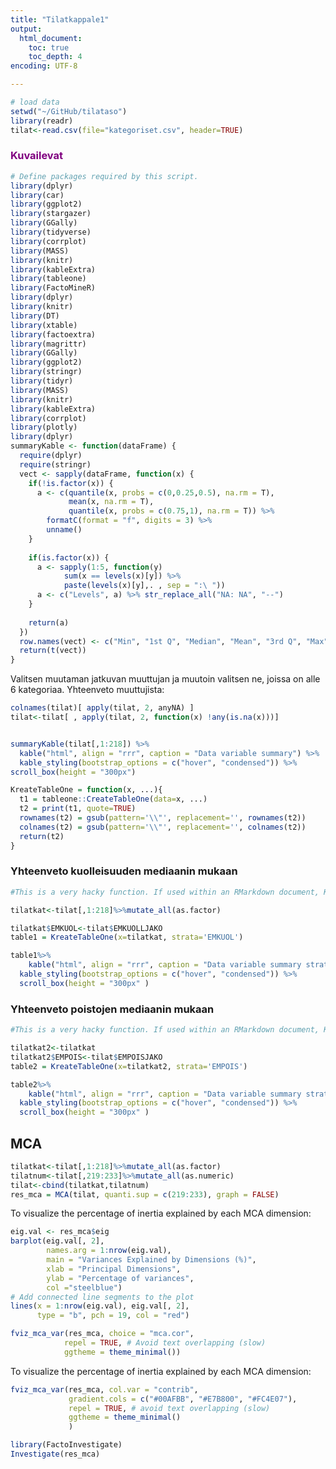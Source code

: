 ```yaml
---
title: "Tilatkappale1"
output:
  html_document:
    toc: true
    toc_depth: 4
encoding: UTF-8

---
```


```r
# load data
setwd("~/GitHub/tilataso")
library(readr)
tilat<-read.csv(file="kategoriset.csv", header=TRUE)
```

### <span style="color:purple">Kuvailevat</span>



```r

# Define packages required by this script.
library(dplyr)
library(car)
library(ggplot2)
library(stargazer)
library(GGally)
library(tidyverse)
library(corrplot)
library(MASS)
library(knitr)
library(kableExtra)
library(tableone)
library(FactoMineR)
library(dplyr)
library(knitr)
library(DT)
library(xtable)
library(factoextra)
library(magrittr)
library(GGally)
library(ggplot2)
library(stringr)
library(tidyr)
library(MASS)
library(knitr)
library(kableExtra)
library(corrplot)
library(plotly)
library(dplyr)
summaryKable <- function(dataFrame) {
  require(dplyr)
  require(stringr)
  vect <- sapply(dataFrame, function(x) {
    if(!is.factor(x)) { 
      a <- c(quantile(x, probs = c(0,0.25,0.5), na.rm = T), 
             mean(x, na.rm = T),
             quantile(x, probs = c(0.75,1), na.rm = T)) %>% 
        formatC(format = "f", digits = 3) %>% 
        unname() 
    }
    
    if(is.factor(x)) {
      a <- sapply(1:5, function(y) 
            sum(x == levels(x)[y]) %>% 
            paste(levels(x)[y],. , sep = ":\ ")) 
      a <- c("Levels", a) %>% str_replace_all("NA: NA", "--")
    }
    
    return(a)
  })
  row.names(vect) <- c("Min", "1st Q", "Median", "Mean", "3rd Q", "Max")
  return(t(vect))
}
```


Valitsen muutaman jatkuvan muuttujan ja muutoin valitsen ne, joissa on alle 6 kategoriaa. Yhteenveto muuttujista:



```r

colnames(tilat)[ apply(tilat, 2, anyNA) ]
tilat<-tilat[ , apply(tilat, 2, function(x) !any(is.na(x)))]


summaryKable(tilat[,1:218]) %>% 
  kable("html", align = "rrr", caption = "Data variable summary") %>%
  kable_styling(bootstrap_options = c("hover", "condensed")) %>%
scroll_box(height = "300px")

```



```r


KreateTableOne = function(x, ...){
  t1 = tableone::CreateTableOne(data=x, ...)
  t2 = print(t1, quote=TRUE)
  rownames(t2) = gsub(pattern='\\"', replacement='', rownames(t2))
  colnames(t2) = gsub(pattern='\\"', replacement='', colnames(t2))
  return(t2)
}


```



### Yhteenveto kuolleisuuden mediaanin mukaan

```r
#This is a very hacky function. If used within an RMarkdown document, KreateTableOne should be #called in a code chunk with \code{results='hide'} to hide the plain test results printed from #\code{tableone::CreateTableOne}. The resulting data frame should be saved as an object and used #in a second code chunk for formatted printing. Suggestions for improvement are welcomed.

tilatkat<-tilat[,1:218]%>%mutate_all(as.factor)

tilatkat$EMKUOL<-tilat$EMKUOLLJAKO
table1 = KreateTableOne(x=tilatkat, strata='EMKUOL')
```

```r

table1%>%
    kable("html", align = "rrr", caption = "Data variable summary strat by EMKUOL") %>%
  kable_styling(bootstrap_options = c("hover", "condensed")) %>% 
  scroll_box(height = "300px" )

```




### Yhteenveto poistojen mediaanin mukaan

```r
#This is a very hacky function. If used within an RMarkdown document, KreateTableOne should be #called in a code chunk with \code{results='hide'} to hide the plain test results printed from #\code{tableone::CreateTableOne}. The resulting data frame should be saved as an object and used #in a second code chunk for formatted printing. Suggestions for improvement are welcomed.

tilatkat2<-tilatkat
tilatkat2$EMPOIS<-tilat$EMPOISJAKO
table2 = KreateTableOne(x=tilatkat2, strata='EMPOIS')
```

```r

table2%>%
    kable("html", align = "rrr", caption = "Data variable summary strat by EMPOIS") %>%
  kable_styling(bootstrap_options = c("hover", "condensed")) %>% 
  scroll_box(height = "300px" )

```

## MCA


```r
tilatkat<-tilat[,1:218]%>%mutate_all(as.factor)
tilatnum<-tilat[,219:233]%>%mutate_all(as.numeric)
tilat<-cbind(tilatkat,tilatnum)
res_mca = MCA(tilat, quanti.sup = c(219:233), graph = FALSE) 
```

To visualize the percentage of inertia explained by each MCA dimension:
```r
eig.val <- res_mca$eig
barplot(eig.val[, 2], 
        names.arg = 1:nrow(eig.val), 
        main = "Variances Explained by Dimensions (%)",
        xlab = "Principal Dimensions",
        ylab = "Percentage of variances",
        col ="steelblue")
# Add connected line segments to the plot
lines(x = 1:nrow(eig.val), eig.val[, 2], 
      type = "b", pch = 19, col = "red")
```


```r
fviz_mca_var(res_mca, choice = "mca.cor", 
            repel = TRUE, # Avoid text overlapping (slow)
            ggtheme = theme_minimal())
```


To visualize the percentage of inertia explained by each MCA dimension:

```r
fviz_mca_var(res_mca, col.var = "contrib",
             gradient.cols = c("#00AFBB", "#E7B800", "#FC4E07"), 
             repel = TRUE, # avoid text overlapping (slow)
             ggtheme = theme_minimal()
             )
```
```r
library(FactoInvestigate)
Investigate(res_mca)
```

